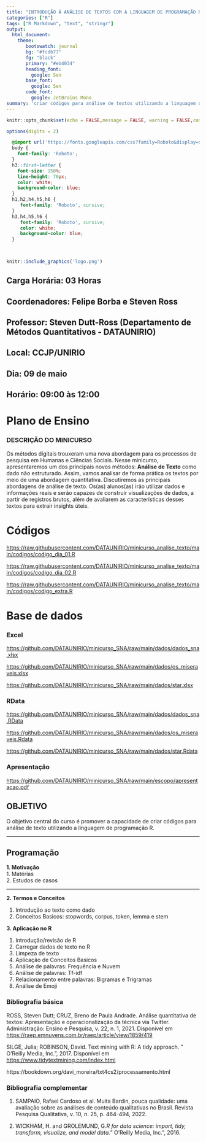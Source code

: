 ```yaml
---
title: "INTRODUÇÃO À ANÁLISE DE TEXTOS COM A LINGUAGEM DE PROGRAMAÇÃO R"
categories: ["R"]
tags: ["R Markdown", "text", "stringr"]
output:
  html_document:
    theme:
       bootswatch: journal
       bg: "#fcdb77"
       fg: "black"
       primary: "#eb4034"
       heading_font: 
         google: Sen
       base_font:
         google: Sen
       code_font:
         google: JetBrains Mono
summary: 'criar códigos para análise de textos utilizando a linguagem de programação R.'
---
```


```r
knitr::opts_chunk$set(echo = FALSE,message = FALSE, warning = FALSE,comment = NA)

options(digits = 2)
```

```css
  @import url('https://fonts.googleapis.com/css?family=Roboto&display=swap');
  body {
    font-family: 'Roboto';
  }
  h3::first-letter {
    font-size: 150%;
    line-height: 70px;
    color: white;
    background-color: blue;
  }
  h1,h2,h4,h5,h6 {
     font-family: 'Roboto', cursive;
  }
  h3,h4,h5,h6 {
     font-family: 'Roboto', cursive;
     color: white;
     background-color: blue;
  }

  

```
  


```r
knitr::include_graphics('logo.png')
```


## Carga Horária: 03 Horas

## Coordenadores:  Felipe Borba e Steven Ross

## Professor: Steven Dutt-Ross  (Departamento de Métodos Quantitativos - DATAUNIRIO)

## Local: CCJP/UNIRIO

## Dia: 09 de maio

## Horário: 09:00 às 12:00

# Plano de Ensino

### DESCRIÇÃO DO MINICURSO

Os métodos digitais trouxeram uma nova abordagem para os processos de pesquisa em Humanas e Ciências Sociais. Nesse minicurso, apresentaremos um dos principais novos métodos: **Análise de Texto** como dado não estruturado. Assim, vamos analisar de forma prática os textos por meio de uma abordagem quantitativa. Discutiremos as principais abordagens de análise de texto. Os(as) alunos(as) irão utilizar dados e informações reais e serão capazes de construir visualizações de dados, a partir de registros brutos, além de avaliarem as características desses textos para extrair insights úteis.      
   
   
# Códigos 

[https://raw.githubusercontent.com/DATAUNIRIO/minicurso_analise_texto/main/codigos/codigo_dia_01.R](https://raw.githubusercontent.com/DATAUNIRIO/minicurso_analise_texto/main/codigos/codigo_dia_01.R)

[https://raw.githubusercontent.com/DATAUNIRIO/minicurso_analise_texto/main/codigos/codigo_dia_02.R](https://raw.githubusercontent.com/DATAUNIRIO/minicurso_analise_texto/main/codigos/codigo_dia_02.R)

[https://raw.githubusercontent.com/DATAUNIRIO/minicurso_analise_texto/main/codigos/codigo_extra.R](https://raw.githubusercontent.com/DATAUNIRIO/minicurso_analise_texto/main/codigos/codigo_extra.R)   
   
   
# Base de dados 

### Excel

[https://github.com/DATAUNIRIO/minicurso_SNA/raw/main/dados/dados_sna.xlsx](https://github.com/DATAUNIRIO/minicurso_SNA/raw/main/dados/dados_sna.xlsx)
   
   
  
[https://github.com/DATAUNIRIO/minicurso_SNA/raw/main/dados/os_miseraveis.xlsx](https://github.com/DATAUNIRIO/minicurso_SNA/raw/main/dados/os_miseraveis.xlsx)
  
   
[https://github.com/DATAUNIRIO/minicurso_SNA/raw/main/dados/star.xlsx](https://github.com/DATAUNIRIO/minicurso_SNA/raw/main/dados/star.xlsx)

### RData

[https://github.com/DATAUNIRIO/minicurso_SNA/raw/main/dados/dados_sna.RData](https://github.com/DATAUNIRIO/minicurso_SNA/raw/main/dados/dados_sna.RData)  
  
   
[https://github.com/DATAUNIRIO/minicurso_SNA/raw/main/dados/os_miseraveis.Rdata](https://github.com/DATAUNIRIO/minicurso_SNA/raw/main/dados/os_miseraveis.Rdata)   
   
  
[https://github.com/DATAUNIRIO/minicurso_SNA/raw/main/dados/star.Rdata](https://github.com/DATAUNIRIO/minicurso_SNA/raw/main/dados/star.Rdata)


### Apresentação

[https://github.com/DATAUNIRIO/minicurso_SNA/raw/main/escopo/apresentacao.pdf](https://github.com/DATAUNIRIO/minicurso_SNA/raw/main/escopo/apresentacao.pdf)

## OBJETIVO

O objetivo central do curso é promover a capacidade de criar códigos para análise de texto utilizando a linguagem de programação R.



*** 

## Programação

**1. Motivação**   
1.  Matérias    
2.  Estudos de casos

***

**2. Termos e Conceitos**

1.  Introdução ao texto como dado
2.  Conceitos Basicos: stopwords, corpus, token, lemma e stem

**3. Aplicação no R**  

1. Introdução/revisão de R  
2. Carregar dados de texto no R   
3. Limpeza de texto
4. Aplicação de Conceitos Basicos   
5. Análise de palavras: Frequência e Nuvem   
6. Análise de palavras: Tf-idf   
7. Relacionamento entre palavras: Bigramas e Trigramas
8. Análise de Emoji


### Bibliografia básica

ROSS, Steven Dutt; CRUZ, Breno de Paula Andrade. Análise quantitativa de textos: Apresentação e operacionalização da técnica via Twitter. Administração: Ensino e Pesquisa, v. 22, n. 1, 2021. Disponível em [https://raep.emnuvens.com.br/raep/article/view/1859/419](https://raep.emnuvens.com.br/raep/article/view/1859/419)

SILGE, Julia; ROBINSON, David. Text mining with R: A tidy approach. " O'Reilly Media, Inc.", 2017. Disponível em [https://www.tidytextmining.com/index.html](https://www.tidytextmining.com/index.html)

https://bookdown.org/davi_moreira/txt4cs2/processamento.html


### Bibliografia complementar

1. SAMPAIO, Rafael Cardoso et al. Muita Bardin, pouca qualidade: uma avaliação sobre as análises de conteúdo qualitativas no Brasil. Revista Pesquisa Qualitativa, v. 10, n. 25, p. 464-494, 2022.

2. WICKHAM, H. and GROLEMUND, G.*R for data science: import, tidy, transform, visualize, and model data.*" O'Reilly Media, Inc.", 2016.


